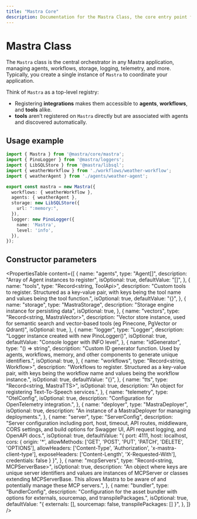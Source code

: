```yaml
---
title: "Mastra Core"
description: Documentation for the Mastra Class, the core entry point for managing agents, workflows, MCP servers, and server endpoints.
---
```


# Mastra Class

The `Mastra` class is the central orchestrator in any Mastra application, managing agents, workflows, storage, logging, telemetry, and more. Typically, you create a single instance of `Mastra` to coordinate your application.

Think of `Mastra` as a top-level registry:

- Registering **integrations** makes them accessible to **agents**, **workflows**, and **tools** alike.
- **tools** aren’t registered on `Mastra` directly but are associated with agents and discovered automatically.


## Usage example

```typescript filename="src/mastra/index.ts"
import { Mastra } from '@mastra/core/mastra';
import { PinoLogger } from '@mastra/loggers';
import { LibSQLStore } from '@mastra/libsql';
import { weatherWorkflow } from './workflows/weather-workflow';
import { weatherAgent } from './agents/weather-agent';

export const mastra = new Mastra({
  workflows: { weatherWorkflow },
  agents: { weatherAgent },
  storage: new LibSQLStore({
    url: ":memory:",
  }),
  logger: new PinoLogger({
    name: 'Mastra',
    level: 'info',
  }),
});
```

## Constructor parameters

<PropertiesTable
  content={[
    {
      name: "agents",
      type: "Agent[]",
      description: "Array of Agent instances to register",
      isOptional: true,
      defaultValue: "[]",
    },
    {
      name: "tools",
      type: "Record<string, ToolApi>",
      description:
        "Custom tools to register. Structured as a key-value pair, with keys being the tool name and values being the tool function.",
      isOptional: true,
      defaultValue: "{}",
    },
    {
      name: "storage",
      type: "MastraStorage",
      description: "Storage engine instance for persisting data",
      isOptional: true,
    },
    {
      name: "vectors",
      type: "Record<string, MastraVector>",
      description:
        "Vector store instance, used for semantic search and vector-based tools (eg Pinecone, PgVector or Qdrant)",
      isOptional: true,
    },
    {
      name: "logger",
      type: "Logger",
      description: "Logger instance created with new PinoLogger()",
      isOptional: true,
      defaultValue: "Console logger with INFO level",
    },
    {
      name: "idGenerator",
      type: "() => string",
      description: "Custom ID generator function. Used by agents, workflows, memory, and other components to generate unique identifiers.",
      isOptional: true,
    },
    {
      name: "workflows",
      type: "Record<string, Workflow>",
      description:
        "Workflows to register. Structured as a key-value pair, with keys being the workflow name and values being the workflow instance.",
      isOptional: true,
      defaultValue: "{}",
    },
    {
      name: "tts",
      type: "Record<string, MastraTTS>",
      isOptional: true,
      description: "An object for registering Text-To-Speech services.",
    },
    {
      name: "telemetry",
      type: "OtelConfig",
      isOptional: true,
      description: "Configuration for OpenTelemetry integration.",
    },
    {
      name: "deployer",
      type: "MastraDeployer",
      isOptional: true,
      description: "An instance of a MastraDeployer for managing deployments.",
    },
    {
      name: "server",
      type: "ServerConfig",
      description:
        "Server configuration including port, host, timeout, API routes, middleware, CORS settings, and build options for Swagger UI, API request logging, and OpenAPI docs.",
      isOptional: true,
      defaultValue:
        "{ port: 4111, host: localhost,  cors: { origin: '*', allowMethods: ['GET', 'POST', 'PUT', 'PATCH', 'DELETE', 'OPTIONS'], allowHeaders: ['Content-Type', 'Authorization', 'x-mastra-client-type'], exposeHeaders: ['Content-Length', 'X-Requested-With'], credentials: false } }",
    },
    {
      name: "mcpServers",
      type: "Record<string, MCPServerBase>",
      isOptional: true,
      description:
        "An object where keys are unique server identifiers and values are instances of MCPServer or classes extending MCPServerBase. This allows Mastra to be aware of and potentially manage these MCP servers.",
    },
    {
      name: "bundler",
      type: "BundlerConfig",
      description: "Configuration for the asset bundler with options for externals, sourcemap, and transpilePackages.",
      isOptional: true,
      defaultValue: "{ externals: [], sourcemap: false, transpilePackages: [] }",
    },
  ]}
/>



